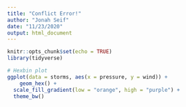 ```yaml
---
title: "Conflict Error!"
author: "Jonah Seif"
date: "11/23/2020"
output: html_document
---
```


```r
knitr::opts_chunk$set(echo = TRUE)
library(tidyverse)
```
```r
# Hexbin plot
ggplot(data = storms, aes(x = pressure, y = wind)) +
	geom_hex() +
  scale_fill_gradient(low = "orange", high = "purple") +
  theme_bw()
```

